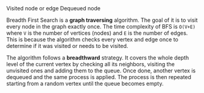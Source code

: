 
<Content title="Legends">
  <Stack>
    <Group>
      <ColorSwatch color="var(--mantine-primary-color-7)" />
      <Text size="lg" fw={600}>
        <span>Visited node or edge</span>
      </Text>
    </Group>
    <Group>
      <ColorSwatch color="var(--mantine-color-blue-6)" />
      <Text size="lg" fw={600}>
        <span>Dequeued node</span>
      </Text>
    </Group>
  </Stack>
</Content>

<Content title="Explanation">

Breadth First Search is a **graph traversing** algorithm. The goal of it is to visit
every node in the graph exactly once. The time complexity of BFS is `O(V+E)` where `V`
is the number of vertices (nodes) and `E` is the number of edges.
This is because the algorithm checks every vertex and edge once to determine if it was visited
or needs to be visited.

The algorithm follows a **breadthward** strategy. It covers the whole depth level of the current
vertex by checking all its neighbors, visiting the unvisited ones and adding them to the queue.
Once done, another vertex is dequeued and the same process is applied. The process is then repeated
starting from a random vertex until the queue becomes empty.

</Content>

